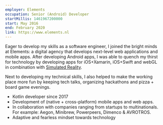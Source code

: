 ```yaml
---
employer: Elements
occupation: Senior (Android) Developer
startMillis: 1461967200000
start: May 2016
end: February 2020
link: https://www.elements.nl
---
```


Eager to develop my skills as a software engineer, I joined the bright minds at Elements: a digital agency that develops
next-level web applications and mobile apps. After developing Android apps, I was able to quench my thirst for technology
by developing apps for iOS+Xamarin, iOS+Swift and webGL in combination with [Simulated Reality](https://www.dimenco.eu/).

Next to developing my technical skills, I also helped to make the working place more fun by keeping tech talks, organizing hackathons and pizza + board game evenings.

- Kotlin developer since 2017
- Development of (native + cross-platform) mobile apps and web apps.
- In collaboration with companies ranging from startups to multinationals. For example: Aegon, Minibrew, Powerpeers, Dimenco & AVROTROS.
- Adaptive and fearless mindset towards technology